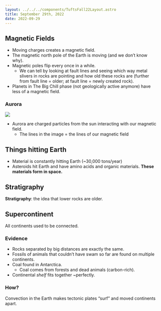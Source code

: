 ```yaml
---
layout: ../../../components/TuftsFall22Layout.astro
title: September 29th, 2022
date: 2022-09-29
---
```


## Magnetic Fields

- Moving charges creates a magnetic field.
- The magnetic north pole of the Earth is moving (and we don’t know why).
- Magnetic poles flip every once in a while.
  - We can tell by looking at fault lines and seeing which way metal slivers in rocks are pointing and how old these rocks are (further from fault line = older; at fault line = newly created rock).
- Planets in The Big Chill phase (not geologically active anymore) have less of a magnetic field.

### Aurora

![](https://share.cleanshot.com/kmuAL2/download)

- Aurora are charged particles from the sun interacting with our magnetic field.
  - The lines in the image = the lines of our magnetic field

## Things hitting Earth

- Material is constantly hitting Earth (~30,000 tons/year)
- Asteroids hit Earth and have amino acids and organic materials. **These materials form in space.**

## Stratigraphy

**Stratigraphy**: the idea that lower rocks are older.

## Supercontinent

All continents used to be connected.

### Evidence

- Rocks separated by big distances are exactly the same.
- Fossils of animals that couldn’t have swam so far are found on multiple continents.
- Coal found in Antarctica.
  - Coal comes from forests and dead animals (carbon-rich).
- Continental _shelf_ fits together ~perfectly.

### How?

Convection in the Earth makes tectonic plates “surf” and moved continents apart.
